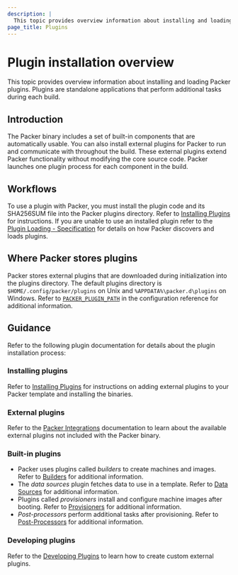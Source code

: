 ```yaml
---
description: |
  This topic provides overview information about installing and loading Packer plugins
page_title: Plugins
---
```


# Plugin installation overview

This topic provides overview information about installing and loading Packer plugins. Plugins are standalone applications that perform additional tasks during each build.

## Introduction

The Packer binary includes a set of built-in components that are automatically usable. You can also install external plugins for Packer to run and communicate with throughout the build. These external plugins extend Packer functionality without modifying the core source code. Packer launches one plugin process for each component in the build.

## Workflows

To use a plugin with Packer, you must install the plugin code and its SHA256SUM file into the Packer plugins directory.
Refer to [Installing Plugins](/packer/docs/plugins/install) for instructions. If you are unable to use an installed plugin refer to the [Plugin Loading - Specification](/packer/docs/plugins/creation/plugin-load-spec) for details on how Packer discovers and loads plugins.

## Where Packer stores plugins

Packer stores external plugins that are downloaded during initialization into the plugins directory. The default plugins directory is `$HOME/.config/packer/plugins` on Unix and  `%APPDATA%\packer.d\plugins` on Windows. Refer to [`PACKER_PLUGIN_PATH`](/packer/docs/configure#packer_plugin_path) in the configuration reference for additional information.

## Guidance

Refer to the following plugin documentation for details about the plugin installation process:

### Installing plugins

Refer to [Installing Plugins](/packer/docs/plugins/install) for instructions on adding external plugins to your Packer template and installing the binaries.

### External plugins

Refer to the [Packer Integrations](/packer/integrations) documentation to learn about the available external plugins not included with the Packer binary.


### Built-in plugins

- Packer uses plugins called _builders_ to create machines and images. Refer to [Builders](/packer/docs/builders) for additional information.
- The _data sources_ plugin fetches data to use in a template. Refer to [Data Sources](/packer/docs/datasources) for additional information.
- Plugins called _provisioners_ install and configure machine images after booting. Refer to [Provisioners](/packer/docs/provisioners) for additional information.
- _Post-processors_ perform additional tasks after provisioning. Refer to [Post-Processors](/packer/docs/post-processors) for additional information.


### Developing plugins

Refer to the [Developing Plugins](/packer/docs/plugins/creation) to learn how to create custom external plugins.
